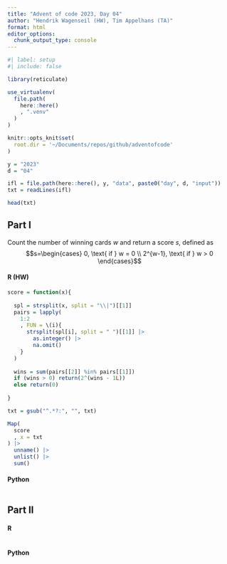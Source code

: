 ```yaml
---
title: "Advent of code 2023, Day 04"
author: "Hendrik Wagenseil (HW), Tim Appelhans (TA)"
format: html
editor_options: 
  chunk_output_type: console
---
```


```r
#| label: setup
#| include: false

library(reticulate)

use_virtualenv(
  file.path(
    here::here()
    , ".venv"
  )
)

knitr::opts_knit$set(
  root.dir = '~/Documents/repos/github/adventofcode'
)

y = "2023"
d = "04"

ifl = file.path(here::here(), y, "data", paste0("day", d, "input"))
txt = readLines(ifl)
```

```r
head(txt)
```


::: {.panel-tabset}

## Part I

Count the number of winning cards $w$ and return a score $s$, defined as 
$$s=\begin{cases}
0, \text{ if } w = 0 \\
2^{w-1}, \text{ if } w > 0 
\end{cases}$$

::: {.panel-tabset}

#### R (HW)

```r

score = function(x){
  
  spl = strsplit(x, split = "\\|")[[1]]
  pairs = lapply(
    1:2
    , FUN = \(i){
      strsplit(spl[i], split = " ")[[1]] |> 
        as.integer() |> 
        na.omit()
    }
  )
  
  wins = sum(pairs[[2]] %in% pairs[[1]])
  if (wins > 0) return(2^(wins - 1L))
  else return(0)
  
}

txt = gsub("^.*?:", "", txt) 

Map(
  score
  , x = txt
) |> 
  unname() |> 
  unlist() |> 
  sum()
```

#### Python

```python
```

:::


## Part II


::: {.panel-tabset}

#### R

```r
```

#### Python

```python
```

:::

:::

